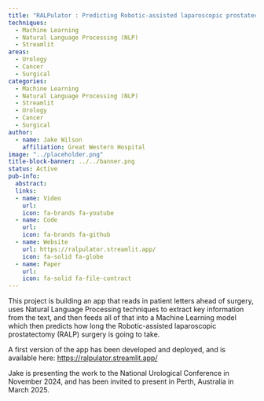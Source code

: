 ```yaml
---
title: "RALPulator : Predicting Robotic-assisted laparoscopic prostatectomy (RALP) operative times from patient letters"
techniques:
  - Machine Learning
  - Natural Language Processing (NLP)
  - Streamlit
areas:
  - Urology
  - Cancer
  - Surgical
categories:
  - Machine Learning
  - Natural Language Processing (NLP)
  - Streamlit
  - Urology
  - Cancer
  - Surgical
author:
  - name: Jake Wilson
    affiliation: Great Western Hospital
image: "../placeholder.png"
title-block-banner: ../../banner.png
status: Active
pub-info:
  abstract:
  links:
  - name: Video
    url:
    icon: fa-brands fa-youtube
  - name: Code
    url:
    icon: fa-brands fa-github
  - name: Website
    url: https://ralpulator.streamlit.app/
    icon: fa-solid fa-globe
  - name: Paper
    url:
    icon: fa-solid fa-file-contract
---
```


This project is building an app that reads in patient letters ahead of surgery, uses Natural Language Processing techniques to extract key information from the text, and then feeds all of that into a Machine Learning model which then predicts how long the Robotic-assisted laparoscopic prostatectomy (RALP) surgery is going to take.

A first version of the app has been developed and deployed, and is available here: <https://ralpulator.streamlit.app/>

Jake is presenting the work to the National Urological Conference in November 2024, and has been invited to present in Perth, Australia in March 2025.
